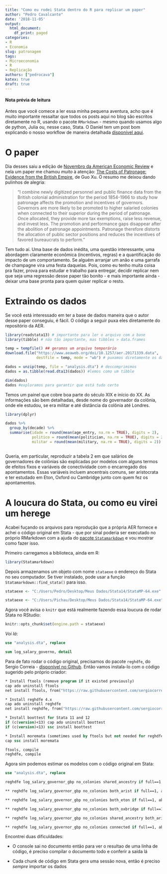 ```yaml
---
title: "Como eu rodei Stata dentro do R para replicar um paper"
author: "Pedro Cavalcante"
date: '2018-11-05'
output:
  html_document:
    df_print: paged
categories:
- R
- Economia
slug: patronagem
tags:
- Microeconomia
- R
- Replicação
authors: ["pedrocava"]
katex: true
draft: true
---
```

#### Nota prévia de leitura

Antes que você comece a ler essa minha pequena aventura, acho que é muito importante ressaltar que todos os posts aqui no blog são escritos diretamente no R, usando o pacote ``RMarkdown`` - mesmo quando usamos algo de python, Julia ou, nesse caso, Stata. O Daniel tem um post bom explicando o nosso workflow de maneira detalhada [disponível aqui](). 

# O paper

Dia desses saiu a edição de [Novembro da American Economic Review](https://www.aeaweb.org/issues/526) e nela um paper me chamou _muito_ à atenção: [The Costs of Patronage: Evidence from the British Empire](https://www.aeaweb.org/articles?id=10.1257/aer.20171339), de Guo Xu. O resumo me deixou dando pulinhos de alegria:

> "I combine newly digitized personnel and public finance data from the British colonial administration for the period 1854-1966 to study how patronage affects the promotion and incentives of governors. Governors are more likely to be promoted to higher salaried colonies when connected to their superior during the period of patronage. Once allocated, they provide more tax exemptions, raise less revenue, and invest less. The promotion and performance gaps disappear after the abolition of patronage appointments. Patronage therefore distorts the allocation of public sector positions and reduces the incentives of favored bureaucrats to perform."

Tem tudo aí. Uma base de dados inédita, uma questão interessante, uma abordagem claramente econômica (incentivos, regras) e a quantificação do impacto de um comportamento. Se alguém arranjar um anão e uma garrafa de champagne vira uma festa daquelas. Pois, como eu tenho muita coisa pra fazer, prova para estudar e trabalho para entregar, decidir replicar nem que seja uma regressão desse paper tão bonito - e mais importante ainda - deixar uma base pronta para quem quiser replicar o resto.

# Extraindo os dados

Se você está interessado em ter a base de dados maneira que o autor desse paper conseguiu, é fácil. O código a seguir puxa eles diretamente do repositório da AER. 

```R
library(readstata13) # importante para ler o arquivo com a base
library(tibble) # não tão importante, mas tibbles > data.frames

temp = tempfile() ## geramos um arquivo temporário
download.file("https://www.aeaweb.org/doi/10.1257/aer.20171339.data",
              destfile = temp, mode = "wb") # puxamos diretamente os dados do repositório da AEA

dados = unzip(temp, file = "analysis.dta") # descomprimimos
dados = as.tibble(read.dta13(dados)) #lemos como um tibble

dim(dados)
dados #exploramos para garantir que está tudo certo
```

Temos um painel que cobre boa parte do século XIX e início do XX. As informações são bem detalhadas, desde nome do governador da colônia, onde ele estudou, se era militar e até distância da colônia até Londres. 

```R
library(dplyr)

dados %>%
  group_by(decade) %>%
  summarise(idade = round(mean(age_entry, na.rm = TRUE), digits = 2), 
            politico = round(mean(politician, na.rm = TRUE), digits = 2), 
            militar = round(mean(military, na.rm = TRUE), digits = 2))
  
```

Queria, em particular, reproduzir a tabela 2 em que salários de governadores de colônias são explicadas por modelos com alguns termos de efeitos fixos e variáveis de conectividade com o encarregado dos apontamentos. Essas variáveis incluem ancentrais comuns, ser aristocrata e ter estudado em Eton, Oxford ou Cambridge junto com quem fez os apontamentos.


# A loucura do Stata, ou como eu virei um herege

Acabei fuçando os arquivos para reprodução que a própria AER fornece e achei o código original em Stata - que por sinal poderia ser executado no próprio RMarkdown com a ajuda do [pacote ``Statamarkdown``](https://github.com/Hemken/Statamarkdown) e vou mostrar como fazer isso.

Primeiro carregamos a biblioteca, ainda em R:

```r
library(Statamarkdown)
```

Depois armazenamos um objeto com nome ``stataexe`` o endereço do Stata no seu computador. Se tiver instalado, pode usar a função ``Statamarkdown::find_stata()`` para isso.

```R

stataexe <- "C:/Users/Pedro/Desktop/Meus Dados/Stata14/StataMP-64.exe"

```

```R

stataexe <- "C:/Users/Pichau/Desktop/Meus Dados/Stata14/StataMP-64.exe"

```

Agora você avisa o ``knitr`` que está realmente fazendo essa loucura de rodar Stata no RStudio:

```R
knitr::opts_chunk$set(engine.path = stataexe)
```

_Voi lá_:

```stata
use "analysis.dta", replace

sum log_salary_governo, detail
```

Para de fato rodar o código original, precisamos do pacote ``reghdfe``, do Sergio Correia - [disponível no Github](https://github.com/sergiocorreia/reghdfe). Então vamos instala-lo com o código sugerido pelo próprio criador:

```stata
* Install ftools (remove program if it existed previously)
cap ado uninstall ftools
net install ftools, from("https://raw.githubusercontent.com/sergiocorreia/ftools/master/src/")

* Install reghdfe 4.x
cap ado uninstall reghdfe
net install reghdfe, from("https://raw.githubusercontent.com/sergiocorreia/reghdfe/master/src/")

* Install boottest for Stata 11 and 12
if (c(version)<13) cap ado uninstall boottest
if (c(version)<13) ssc install boottest

* Install moremata (sometimes used by ftools but not needed for reghdfe)
cap ssc install moremata

ftools, compile
reghdfe, compile
```

Agora sim podemos estimar os modelos com o código original em Stata:

```stata
use "analysis.dta", replace

reghdfe log_salary_governor_gbp no_colonies shared_ancestry if full==1, absorb(aid year duration) vce(cluster bilateral)

** reghdfe log_salary_governor_gbp no_colonies both_arist if full==1, absorb(aid year duration) vce(cluster bilateral)

** reghdfe log_salary_governor_gbp no_colonies both_eton if full==1, absorb(aid year duration) vce(cluster bilateral)

** reghdfe log_salary_governor_gbp no_colonies both_oxbridge if full==1, absorb(aid year duration) vce(cluster bilateral)

** reghdfe log_salary_governor_gbp no_colonies shared_ancestry both_arist both_eton both_oxbridge if full==1, absorb(aid year duration) vce(cluster bilateral)

** reghdfe log_salary_governor_gbp no_colonies connected if full==1, absorb(aid year duration) vce(cluster bilateral)

```

Encontrei duas dificuldades:

* O console sai no documento então para ver o resultao de uma linha de código, é preciso compilar o documento todo e conferir a saída lá

* Cada chunk de código em Stata gera uma sessão nova, então é preciso _sempre_ importar os dados 